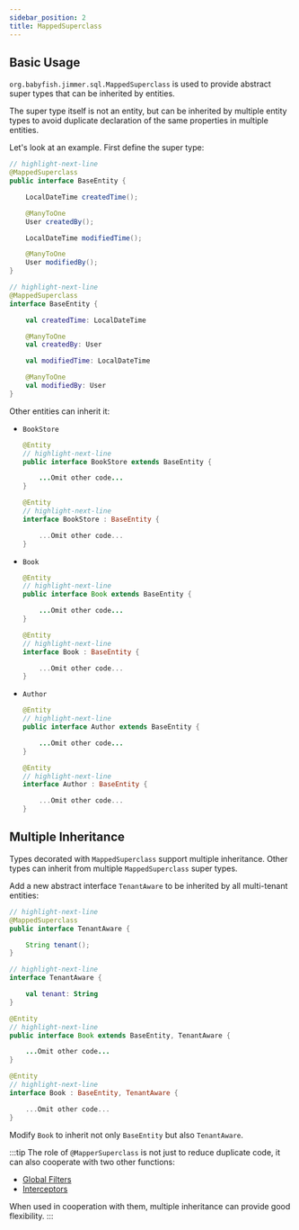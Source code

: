 ```yaml
---
sidebar_position: 2
title: MappedSuperclass
---
```




## Basic Usage

`org.babyfish.jimmer.sql.MappedSuperclass` is used to provide abstract super types that can be inherited by entities.

The super type itself is not an entity, but can be inherited by multiple entity types to avoid duplicate declaration of the same properties in multiple entities.

Let's look at an example. First define the super type:

<Tabs groupId="language">
<TabItem value="java" label="Java">

```java title="BaseEntity.java" 
// highlight-next-line
@MappedSuperclass
public interface BaseEntity {

    LocalDateTime createdTime();

    @ManyToOne
    User createdBy();

    LocalDateTime modifiedTime();

    @ManyToOne
    User modifiedBy();
}
```

</TabItem>
<TabItem value="kotlin" label="Kotlin">

```kotlin title="BaseEntity.kt"
// highlight-next-line  
@MappedSuperclass
interface BaseEntity {

    val createdTime: LocalDateTime

    @ManyToOne
    val createdBy: User

    val modifiedTime: LocalDateTime

    @ManyToOne
    val modifiedBy: User
}
```

</TabItem>
</Tabs>

Other entities can inherit it:

- `BookStore`

    <Tabs groupId="language">
    <TabItem value="java" label="Java">

    ```java title="BookStore.java"
    @Entity
    // highlight-next-line
    public interface BookStore extends BaseEntity {

        ...Omit other code...
    }
    ```

    </TabItem>
    <TabItem value="kotlin" label="Kotlin">

    ```kotlin title="BookStore.kt"
    @Entity
    // highlight-next-line
    interface BookStore : BaseEntity {

        ...Omit other code...
    }
    ```

    </TabItem>
    </Tabs>

- `Book`

    <Tabs groupId="language">
    <TabItem value="java" label="Java">

    ```java title="Book.java"
    @Entity
    // highlight-next-line 
    public interface Book extends BaseEntity {

        ...Omit other code...
    }
    ```

    </TabItem>
    <TabItem value="kotlin" label="Kotlin">

    ```kotlin title="Book.kt"
    @Entity
    // highlight-next-line
    interface Book : BaseEntity {

        ...Omit other code...
    }
    ```

    </TabItem>
    </Tabs>

- `Author`

    <Tabs groupId="language">
    <TabItem value="java" label="Java">

    ```java title="Author.java"
    @Entity
    // highlight-next-line
    public interface Author extends BaseEntity {

        ...Omit other code...
    }
    ```

    </TabItem>
    <TabItem value="kotlin" label="Kotlin">

    ```kotlin title="Author.kt" 
    @Entity
    // highlight-next-line
    interface Author : BaseEntity {

        ...Omit other code...
    }
    ```

    </TabItem>
    </Tabs>

## Multiple Inheritance  

Types decorated with `MappedSuperclass` support multiple inheritance. Other types can inherit from multiple `MappedSuperclass` super types.

Add a new abstract interface `TenantAware` to be inherited by all multi-tenant entities:

<Tabs groupId="language">
<TabItem value="java" label="Java">

```java title="TenantAware.java"
// highlight-next-line
@MappedSuperclass  
public interface TenantAware {

    String tenant();
}
```

</TabItem>
<TabItem value="kotlin" label="Kotlin">

```kotlin title="TenantAware.kt"
// highlight-next-line
interface TenantAware {

    val tenant: String
}
```

</TabItem>
</Tabs>

<Tabs groupId="language">
<TabItem value="java" label="Java">

```java title="Book.java"
@Entity
// highlight-next-line
public interface Book extends BaseEntity, TenantAware {

    ...Omit other code...
}
```

</TabItem>
<TabItem value="kotlin" label="Kotlin">

```kotlin title="Book.kt"  
@Entity
// highlight-next-line
interface Book : BaseEntity, TenantAware {

    ...Omit other code...
}
```

</TabItem>
</Tabs>

Modify `Book` to inherit not only `BaseEntity` but also `TenantAware`.

:::tip
The role of `@MapperSuperclass` is not just to reduce duplicate code, it can also cooperate with two other functions:

- [Global Filters](../../query/global-filter)
- [Interceptors](../../mutation/draft-interceptor)

When used in cooperation with them, multiple inheritance can provide good flexibility.
:::
